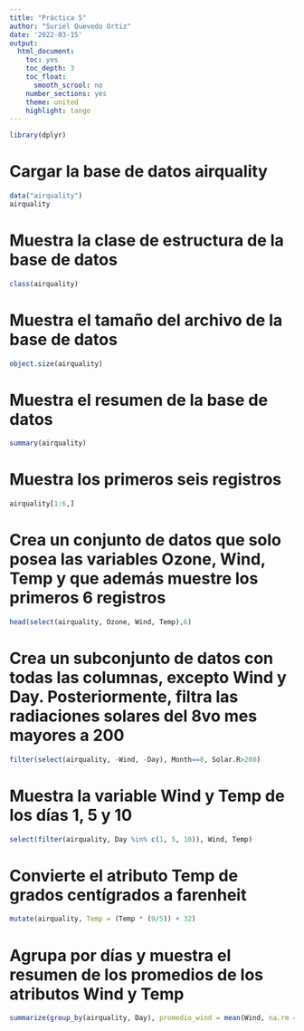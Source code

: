 ```yaml
---
title: "Práctica 5"
author: "Suriel Quevedo Ortiz"
date: '2022-03-15'
output:
  html_document:
    toc: yes
    toc_depth: 3
    toc_float:
      smooth_scrool: no
    number_sections: yes
    theme: united
    highlight: tango
---
```


```r
library(dplyr)
```

# Cargar la base de datos airquality

```r
data("airquality")
airquality
```

# Muestra la clase de estructura de la base de datos

```r
class(airquality)
```

# Muestra el tamaño del archivo de la base de datos

```r
object.size(airquality)
```

# Muestra el resumen de la base de datos

```r
summary(airquality)
```

# Muestra los primeros seis registros

```r
airquality[1:6,]
```

# Crea un conjunto de datos que solo posea las variables Ozone, Wind, Temp y que además muestre los primeros 6 registros

```r
head(select(airquality, Ozone, Wind, Temp),6)
```

# Crea un subconjunto de datos con todas las columnas, excepto Wind y Day. Posteriormente, filtra las radiaciones solares del 8vo mes mayores a 200

```r
filter(select(airquality, -Wind, -Day), Month==8, Solar.R>200)
```

# Muestra la variable Wind y Temp de los días 1, 5 y 10

```r
select(filter(airquality, Day %in% c(1, 5, 10)), Wind, Temp)
```

# Convierte el atributo Temp de grados centígrados a farenheit

```r
mutate(airquality, Temp = (Temp * (9/5)) + 32)
```

# Agrupa por días y muestra el resumen de los promedios de los atributos Wind y Temp

```r
summarize(group_by(airquality, Day), promedio_wind = mean(Wind, na.rm = TRUE), promedio_temp = mean(Temp,na.rm = TRUE))
```